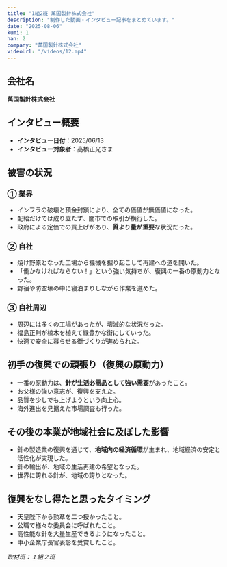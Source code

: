 ```yaml
---
title: "1組2班 萬国製針株式会社"
description: "制作した動画・インタビュー記事をまとめています。"
date: "2025-08-06"
kumi: 1
han: 2
company: "萬国製針株式会社"
videoUrl: "/videos/12.mp4"
---
```

## 会社名
**萬国製針株式会社**

## インタビュー概要
- **インタビュー日付**：2025/06/13  
- **インタビュー対象者**：高橋正光さま

## 被害の状況

### ① 業界
- インフラの破壊と預金封鎖により、全ての価値が無価値になった。  
- 配給だけでは成り立たず、闇市での取引が横行した。  
- 政府による定価での買上げがあり、**質より量が重要**な状況だった。  

### ② 自社
- 焼け野原となった工場から機械を掘り起こして再建への道を開いた。  
- 「働かなければならない！」という強い気持ちが、復興の一番の原動力となった。  
- 野宿や防空壕の中に寝泊まりしながら作業を進めた。  

### ③ 自社周辺
- 周辺には多くの工場があったが、壊滅的な状況だった。  
- 福島正則が楠木を植えて緑豊かな街にしていった。  
- 快適で安全に暮らせる街づくりが進められた。  

## 初手の復興での頑張り（復興の原動力）
- 一番の原動力は、**針が生活必需品として強い需要**があったこと。  
- お父様の強い意志が、復興を支えた。  
- 品質を少しでも上げようという向上心。  
- 海外進出を見据えた市場調査も行った。  

## その後の本業が地域社会に及ぼした影響
- 針の製造業の復興を通じて、**地域内の経済循環**が生まれ、地域経済の安定と活性化が実現した。  
- 針の輸出が、地域の生活再建の希望となった。  
- 世界に誇れる針が、地域の誇りとなった。  

## 復興をなし得たと思ったタイミング
- 天皇陛下から勲章を二つ授かったこと。  
- 公職で様々な委員会に呼ばれたこと。  
- 高性能な針を大量生産できるようになったこと。  
- 中小企業庁長官表彰を受賞したこと。  

*取材班：１組２班*